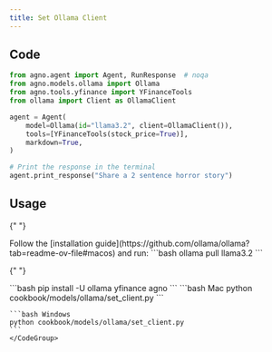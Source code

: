 ```yaml
---
title: Set Ollama Client
---
```


## Code

```python cookbook/models/ollama/set_client.py
from agno.agent import Agent, RunResponse  # noqa
from agno.models.ollama import Ollama
from agno.tools.yfinance import YFinanceTools
from ollama import Client as OllamaClient

agent = Agent(
    model=Ollama(id="llama3.2", client=OllamaClient()),
    tools=[YFinanceTools(stock_price=True)],
    markdown=True,
)

# Print the response in the terminal
agent.print_response("Share a 2 sentence horror story")
```

## Usage

<Steps>
  <Snippet file="create-venv-step.mdx" />

{" "}

<Step title="Install Ollama">
  Follow the [installation
  guide](https://github.com/ollama/ollama?tab=readme-ov-file#macos) and run:
  ```bash ollama pull llama3.2 ```
</Step>

{" "}

<Step title="Install libraries">
  ```bash pip install -U ollama yfinance agno ```
</Step>

  <Step title="Run Agent">
    <CodeGroup>
    ```bash Mac
    python cookbook/models/ollama/set_client.py
    ```

    ```bash Windows
    python cookbook/models/ollama/set_client.py
    ```
    </CodeGroup>

  </Step>
</Steps>
